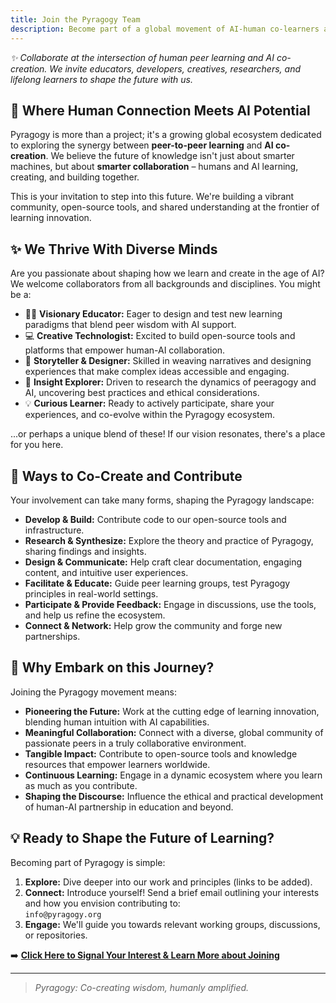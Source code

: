```yaml
---
title: Join the Pyragogy Team
description: Become part of a global movement of AI-human co-learners and builders. Contribute, collaborate, and co-evolve with us.
---
```


_✨ Collaborate at the intersection of human peer learning and AI co-creation. We invite educators, developers, creatives, researchers, and lifelong learners to shape the future with us._

## 🌱 Where Human Connection Meets AI Potential

Pyragogy is more than a project; it's a growing global ecosystem dedicated to exploring the synergy between **peer-to-peer learning** and **AI co-creation**. We believe the future of knowledge isn't just about smarter machines, but about **smarter collaboration** – humans and AI learning, creating, and building together.

This is your invitation to step into this future. We're building a vibrant community, open-source tools, and shared understanding at the frontier of learning innovation.

## ✨ We Thrive With Diverse Minds

Are you passionate about shaping how we learn and create in the age of AI? We welcome collaborators from all backgrounds and disciplines. You might be a:

- 🧑‍🏫 **Visionary Educator:** Eager to design and test new learning paradigms that blend peer wisdom with AI support.
- 💻 **Creative Technologist:** Excited to build open-source tools and platforms that empower human-AI collaboration.
- 🎨 **Storyteller & Designer:** Skilled in weaving narratives and designing experiences that make complex ideas accessible and engaging.
- 🔬 **Insight Explorer:** Driven to research the dynamics of peeragogy and AI, uncovering best practices and ethical considerations.
- 💡 **Curious Learner:** Ready to actively participate, share your experiences, and co-evolve within the Pyragogy ecosystem.

...or perhaps a unique blend of these! If our vision resonates, there's a place for you here.

## 🚀 Ways to Co-Create and Contribute

Your involvement can take many forms, shaping the Pyragogy landscape:

- **Develop & Build:** Contribute code to our open-source tools and infrastructure.
- **Research & Synthesize:** Explore the theory and practice of Pyragogy, sharing findings and insights.
- **Design & Communicate:** Help craft clear documentation, engaging content, and intuitive user experiences.
- **Facilitate & Educate:** Guide peer learning groups, test Pyragogy principles in real-world settings.
- **Participate & Provide Feedback:** Engage in discussions, use the tools, and help us refine the ecosystem.
- **Connect & Network:** Help grow the community and forge new partnerships.

## 🤝 Why Embark on this Journey?

Joining the Pyragogy movement means:

- **Pioneering the Future:** Work at the cutting edge of learning innovation, blending human intuition with AI capabilities.
- **Meaningful Collaboration:** Connect with a diverse, global community of passionate peers in a truly collaborative environment.
- **Tangible Impact:** Contribute to open-source tools and knowledge resources that empower learners worldwide.
- **Continuous Learning:** Engage in a dynamic ecosystem where you learn as much as you contribute.
- **Shaping the Discourse:** Influence the ethical and practical development of human-AI partnership in education and beyond.

## 💡 Ready to Shape the Future of Learning?

Becoming part of Pyragogy is simple:

1. **Explore:** Dive deeper into our work and principles (links to be added).
2. **Connect:** Introduce yourself! Send a brief email outlining your interests and how you envision contributing to:  
   `info@pyragogy.org`
3. **Engage:** We'll guide you towards relevant working groups, discussions, or repositories.

➡️ **[Click Here to Signal Your Interest & Learn More about Joining](https://pyragogy.org/join)**

---

> _Pyragogy: Co-creating wisdom, humanly amplified._
